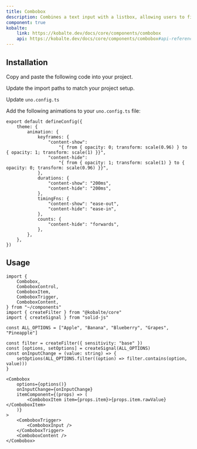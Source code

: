 ```yaml
---
title: Combobox
description: Combines a text input with a listbox, allowing users to filter a list of options to items matching a query.
component: true
kobalte:
    link: https://kobalte.dev/docs/core/components/combobox
    api: https://kobalte.dev/docs/core/components/combobox#api-reference
---
```



<ComponentExample src="/src/components/examples/combobox/demo.tsx">
    <ComboboxDemo />
</ComponentExample>

## Installation

<Steps>

<Step>Copy and paste the following code into your project.</Step>

<ComponentSource src="/src/components/ui/combobox.tsx" />

<Step>Update the import paths to match your project setup.</Step>

<Step>Update `uno.config.ts`</Step>

Add the following animations to your `uno.config.ts` file:

```tsx title="uno.config.ts" {3-21}
export default defineConfig({
    theme: {
        animation: {
            keyframes: {
                "content-show":
                    "{ from { opacity: 0; transform: scale(0.96) } to { opacity: 1; transform: scale(1) }}",
                "content-hide":
                    "{ from { opacity: 1; transform: scale(1) } to { opacity: 0; transform: scale(0.96) }}",
            },
            durations: {
                "content-show": "200ms",
                "content-hide": "200ms",
            },
            timingFns: {
                "content-show": "ease-out",
                "content-hide": "ease-in",
            },
            counts: {
                "content-hide": "forwards",
            },
        },
    },
})
```

</Steps>

## Usage

```tsx
import {
    Combobox,
    ComboboxControl,
    ComboboxItem,
    ComboboxTrigger,
    ComboboxContent,
} from "~/components"
import { createFilter } from "@kobalte/core"
import { createSignal } from "solid-js"
```

```tsx
const ALL_OPTIONS = ["Apple", "Banana", "Blueberry", "Grapes", "Pineapple"]

const filter = createFilter({ sensitivity: "base" })
const [options, setOptions] = createSignal(ALL_OPTIONS)
const onInputChange = (value: string) => {
    setOptions(ALL_OPTIONS.filter((option) => filter.contains(option, value)))
}
```

```tsx
<Combobox
    options={options()}
    onInputChange={onInputChange}
    itemComponent={(props) => (
        <ComboboxItem item={props.item}>{props.item.rawValue}</ComboboxItem>
    )}
>
    <ComboboxTrigger>
        <ComboboxInput />
    </ComboboxTrigger>
    <ComboboxContent />
</Combobox>
```
